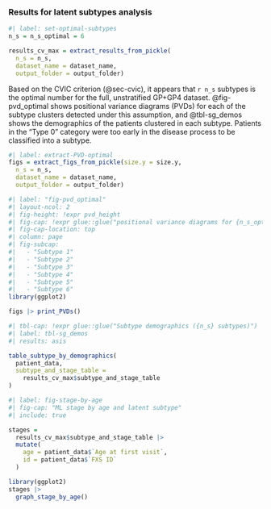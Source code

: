 ### Results for latent subtypes analysis {#sec-latent-subtypes .appendix}

```r
#| label: set-optimal-subtypes
n_s = n_s_optimal = 6

results_cv_max = extract_results_from_pickle(
  n_s = n_s,
  dataset_name = dataset_name,
  output_folder = output_folder)
```

Based on the CVIC criterion (@sec-cvic), it appears that `r n_s` subtypes is the optimal number for the full, unstratified GP+GP4 dataset.
@fig-pvd_optimal shows positional variance diagrams (PVDs) for each of the subtype clusters detected under this assumption, and @tbl-sg_demos shows the demographics of the patients clustered in each subtype. Patients in the "Type 0" category were too early in the disease process to be classified into a subtype.

```r
#| label: extract-PVD-optimal
figs = extract_figs_from_pickle(size.y = size.y,
  n_s = n_s,
  dataset_name = dataset_name,
  output_folder = output_folder)
```

::: landscape

```r
#| label: "fig-pvd_optimal"
#| layout-ncol: 2
#| fig-height: !expr pvd_height
#| fig-cap: !expr glue::glue("positional variance diagrams for {n_s_optimal} subtypes")
#| fig-cap-location: top
#| column: page
#| fig-subcap:
#|   - "Subtype 1"
#|   - "Subtype 2"
#|   - "Subtype 3"
#|   - "Subtype 4"
#|   - "Subtype 5"
#|   - "Subtype 6"
library(ggplot2)

figs |> print_PVDs()

```

```r
#| tbl-cap: !expr glue::glue("Subtype demographics ({n_s} subtypes)")
#| label: tbl-sg_demos
#| results: asis

table_subtype_by_demographics(
  patient_data,
  subtype_and_stage_table = 
    results_cv_max$subtype_and_stage_table
)

```

:::

```r
#| label: fig-stage-by-age
#| fig-cap: "ML stage by age and latent subtype"
#| include: true

stages = 
  results_cv_max$subtype_and_stage_table |> 
  mutate(
    age = patient_data$`Age at first visit`,
    id = patient_data$`FXS ID`
  )

library(ggplot2)
stages |>
  graph_stage_by_age()
  


```


